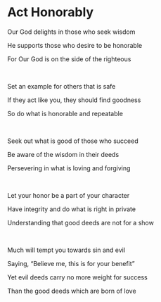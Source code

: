 # Act Honorably

Our God delights in those who seek wisdom

He supports those who desire to be honorable

For Our God is on the side of the righteous

<p></p>

<br />

Set an example for others that is safe

If they act like you, they should find goodness

So do what is honorable and repeatable

<p></p>

<br />

Seek out what is good of those who succeed

Be aware of the wisdom in their deeds

Persevering in what is loving and forgiving

<p></p>

<br />

Let your honor be a part of your character

Have integrity and do what is right in private

Understanding that good deeds are not for a show

<p></p>

<br />

Much will tempt you towards sin and evil

Saying, “Believe me, this is for your benefit”

Yet evil deeds carry no more weight for success

Than the good deeds which are born of love
